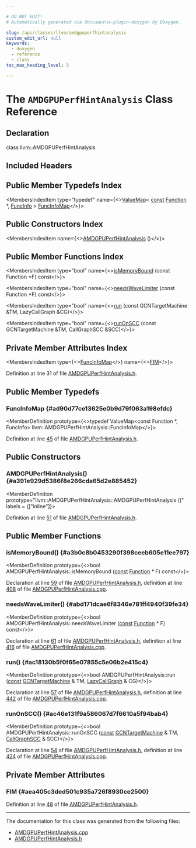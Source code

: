 ```yaml
---

# DO NOT EDIT!
# Automatically generated via docusaurus-plugin-doxygen by Doxygen.

slug: /api/classes/llvm/amdgpuperfhintanalysis
custom_edit_url: null
keywords:
  - doxygen
  - reference
  - class
toc_max_heading_level: 3

---
```





# The `AMDGPUPerfHintAnalysis` Class Reference

<DoxygenPage pluginConfig={pluginConfig}>



## Declaration

<CodeBlock>class llvm::AMDGPUPerfHintAnalysis</CodeBlock>

## Included Headers

<IncludesList>
<IncludesListItem
  filePath="Target/AMDGPU/AMDGPUPerfHintAnalysis.h"
  permalink="/docs/api/files/lib/lib/target/lib/target/amdgpu/amdgpuperfhintanalysis-h"
  isLocal="true" />
</IncludesList>

## Public Member Typedefs Index

<MembersIndex>

<MembersIndexItem
  type="typedef"
  name={<><a href="/docs/api/classes/llvm/valuemap">ValueMap</a>&lt; <a href="/docs/api/files/lib/lib/target/lib/target/aarch64/aarch64promoteconstant-cpp/#a90f8350fecae261c25be85d38b451bff">const</a> <a href="/docs/api/classes/llvm/function">Function</a> &#42;, <a href="/docs/api/structs/llvm/amdgpuperfhintanalysis/funcinfo">FuncInfo</a> &gt; <a href="#ad90d77ce13625e0b9d79f063a198efdc">FuncInfoMap</a></>}>
</MembersIndexItem>

</MembersIndex>

## Public Constructors Index

<MembersIndex>

<MembersIndexItem
  name={<><a href="#a391e929d5386f8e266cda65d2e885452">AMDGPUPerfHintAnalysis</a> ()</>}>
</MembersIndexItem>

</MembersIndex>

## Public Member Functions Index

<MembersIndex>

<MembersIndexItem
  type="bool"
  name={<><a href="#a3b0c8b0453290f398ceeb605e11ee797">isMemoryBound</a> (const Function &#42;F) const</>}>
</MembersIndexItem>

<MembersIndexItem
  type="bool"
  name={<><a href="#abd171dcae6f8346e781ff4940f39fe34">needsWaveLimiter</a> (const Function &#42;F) const</>}>
</MembersIndexItem>

<MembersIndexItem
  type="bool"
  name={<><a href="#ac18130b5f0f65e07855c5e06b2e415c4">run</a> (const GCNTargetMachine &amp;TM, LazyCallGraph &amp;CG)</>}>
</MembersIndexItem>

<MembersIndexItem
  type="bool"
  name={<><a href="#ac46e131f9a586067d7f6610a5f94bab4">runOnSCC</a> (const GCNTargetMachine &amp;TM, CallGraphSCC &amp;SCC)</>}>
</MembersIndexItem>

</MembersIndex>

## Private Member Attributes Index

<MembersIndex>

<MembersIndexItem
  type={<><a href="#ad90d77ce13625e0b9d79f063a198efdc">FuncInfoMap</a></>}
  name={<><a href="#aea405c3ded501c935a726f8930ce2500">FIM</a></>}>
</MembersIndexItem>

</MembersIndex>


Definition at line 31 of file <a href="/docs/api/files/lib/lib/target/lib/target/amdgpu/amdgpuperfhintanalysis-h">AMDGPUPerfHintAnalysis.h</a>.

<SectionDefinition>

## Public Member Typedefs

### FuncInfoMap {#ad90d77ce13625e0b9d79f063a198efdc}

<MemberDefinition
  prototype={<>typedef ValueMap&lt;const Function &#42;, FuncInfo&gt; llvm::AMDGPUPerfHintAnalysis::FuncInfoMap</>}>

Definition at line <a href="/docs/api/files/lib/lib/target/lib/target/amdgpu/amdgpuperfhintanalysis-h/#l00045">45</a> of file <a href="/docs/api/files/lib/lib/target/lib/target/amdgpu/amdgpuperfhintanalysis-h">AMDGPUPerfHintAnalysis.h</a>.
</MemberDefinition>

</SectionDefinition>

<SectionDefinition>

## Public Constructors

### AMDGPUPerfHintAnalysis() {#a391e929d5386f8e266cda65d2e885452}

<MemberDefinition
  prototype="llvm::AMDGPUPerfHintAnalysis::AMDGPUPerfHintAnalysis ()"
  labels = {["inline"]}>

Definition at line <a href="/docs/api/files/lib/lib/target/lib/target/amdgpu/amdgpuperfhintanalysis-h/#l00051">51</a> of file <a href="/docs/api/files/lib/lib/target/lib/target/amdgpu/amdgpuperfhintanalysis-h">AMDGPUPerfHintAnalysis.h</a>.
</MemberDefinition>

</SectionDefinition>

<SectionDefinition>

## Public Member Functions

### isMemoryBound() {#a3b0c8b0453290f398ceeb605e11ee797}

<MemberDefinition
  prototype={<>bool AMDGPUPerfHintAnalysis::isMemoryBound (<a href="/docs/api/files/lib/lib/target/lib/target/aarch64/aarch64promoteconstant-cpp/#a90f8350fecae261c25be85d38b451bff">const</a> <a href="/docs/api/classes/llvm/function">Function</a> &#42; F) const</>}>

Declaration at line <a href="/docs/api/files/lib/lib/target/lib/target/amdgpu/amdgpuperfhintanalysis-h/#l00059">59</a> of file <a href="/docs/api/files/lib/lib/target/lib/target/amdgpu/amdgpuperfhintanalysis-h">AMDGPUPerfHintAnalysis.h</a>, definition at line <a href="/docs/api/files/lib/lib/target/lib/target/amdgpu/amdgpuperfhintanalysis-cpp/#l00408">408</a> of file <a href="/docs/api/files/lib/lib/target/lib/target/amdgpu/amdgpuperfhintanalysis-cpp">AMDGPUPerfHintAnalysis.cpp</a>.
</MemberDefinition>

### needsWaveLimiter() {#abd171dcae6f8346e781ff4940f39fe34}

<MemberDefinition
  prototype={<>bool AMDGPUPerfHintAnalysis::needsWaveLimiter (<a href="/docs/api/files/lib/lib/target/lib/target/aarch64/aarch64promoteconstant-cpp/#a90f8350fecae261c25be85d38b451bff">const</a> <a href="/docs/api/classes/llvm/function">Function</a> &#42; F) const</>}>

Declaration at line <a href="/docs/api/files/lib/lib/target/lib/target/amdgpu/amdgpuperfhintanalysis-h/#l00061">61</a> of file <a href="/docs/api/files/lib/lib/target/lib/target/amdgpu/amdgpuperfhintanalysis-h">AMDGPUPerfHintAnalysis.h</a>, definition at line <a href="/docs/api/files/lib/lib/target/lib/target/amdgpu/amdgpuperfhintanalysis-cpp/#l00416">416</a> of file <a href="/docs/api/files/lib/lib/target/lib/target/amdgpu/amdgpuperfhintanalysis-cpp">AMDGPUPerfHintAnalysis.cpp</a>.
</MemberDefinition>

### run() {#ac18130b5f0f65e07855c5e06b2e415c4}

<MemberDefinition
  prototype={<>bool AMDGPUPerfHintAnalysis::run (<a href="/docs/api/files/lib/lib/target/lib/target/aarch64/aarch64promoteconstant-cpp/#a90f8350fecae261c25be85d38b451bff">const</a> <a href="/docs/api/classes/llvm/gcntargetmachine">GCNTargetMachine</a> &amp; TM, <a href="/docs/api/classes/llvm/lazycallgraph">LazyCallGraph</a> &amp; CG)</>}>

Declaration at line <a href="/docs/api/files/lib/lib/target/lib/target/amdgpu/amdgpuperfhintanalysis-h/#l00057">57</a> of file <a href="/docs/api/files/lib/lib/target/lib/target/amdgpu/amdgpuperfhintanalysis-h">AMDGPUPerfHintAnalysis.h</a>, definition at line <a href="/docs/api/files/lib/lib/target/lib/target/amdgpu/amdgpuperfhintanalysis-cpp/#l00442">442</a> of file <a href="/docs/api/files/lib/lib/target/lib/target/amdgpu/amdgpuperfhintanalysis-cpp">AMDGPUPerfHintAnalysis.cpp</a>.
</MemberDefinition>

### runOnSCC() {#ac46e131f9a586067d7f6610a5f94bab4}

<MemberDefinition
  prototype={<>bool AMDGPUPerfHintAnalysis::runOnSCC (<a href="/docs/api/files/lib/lib/target/lib/target/aarch64/aarch64promoteconstant-cpp/#a90f8350fecae261c25be85d38b451bff">const</a> <a href="/docs/api/classes/llvm/gcntargetmachine">GCNTargetMachine</a> &amp; TM, <a href="/docs/api/classes/llvm/callgraphscc">CallGraphSCC</a> &amp; SCC)</>}>

Declaration at line <a href="/docs/api/files/lib/lib/target/lib/target/amdgpu/amdgpuperfhintanalysis-h/#l00054">54</a> of file <a href="/docs/api/files/lib/lib/target/lib/target/amdgpu/amdgpuperfhintanalysis-h">AMDGPUPerfHintAnalysis.h</a>, definition at line <a href="/docs/api/files/lib/lib/target/lib/target/amdgpu/amdgpuperfhintanalysis-cpp/#l00424">424</a> of file <a href="/docs/api/files/lib/lib/target/lib/target/amdgpu/amdgpuperfhintanalysis-cpp">AMDGPUPerfHintAnalysis.cpp</a>.
</MemberDefinition>

</SectionDefinition>

<SectionDefinition>

## Private Member Attributes

### FIM {#aea405c3ded501c935a726f8930ce2500}

<MemberDefinition
  prototype="FuncInfoMap llvm::AMDGPUPerfHintAnalysis::FIM">

Definition at line <a href="/docs/api/files/lib/lib/target/lib/target/amdgpu/amdgpuperfhintanalysis-h/#l00048">48</a> of file <a href="/docs/api/files/lib/lib/target/lib/target/amdgpu/amdgpuperfhintanalysis-h">AMDGPUPerfHintAnalysis.h</a>.
</MemberDefinition>

</SectionDefinition>

<hr/>

The documentation for this class was generated from the following files:

<ul>
<li><a href="/docs/api/files/lib/lib/target/lib/target/amdgpu/amdgpuperfhintanalysis-cpp">AMDGPUPerfHintAnalysis.cpp</a></li>
<li><a href="/docs/api/files/lib/lib/target/lib/target/amdgpu/amdgpuperfhintanalysis-h">AMDGPUPerfHintAnalysis.h</a></li>
</ul>

</DoxygenPage>
